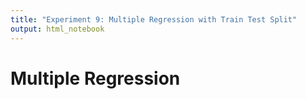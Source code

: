 ```yaml
---
title: "Experiment 9: Multiple Regression with Train Test Split"
output: html_notebook
---
```


# Multiple Regression

```r

```

